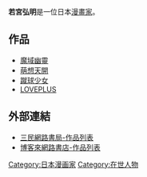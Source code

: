 '''若宮弘明'''是一位日本[[漫畫家|漫畫家]]。

==作品==
*[[魔域幽靈|魔域幽靈]]
*[[萌想天開|萌想天開]]
*[[蹴球少女|蹴球少女]]
*[[LOVEPLUS|LOVEPLUS]]

==外部連結==
*[http://www.m.sanmin.com.tw/Search/Index/?Au=%E8%8B%A5%E5%AE%AE%E5%BC%98%E6%98%8E 三民網路書局-作品列表]
*[http://search.books.com.tw/exep/prod_search.php?key=%E8%8B%A5%E5%AE%AE%E5%BC%98%E6%98%8E&cat=all 博客來網路書店-作品列表]

[[Category:日本漫画家|Category:日本漫画家]]
[[Category:在世人物|Category:在世人物]]